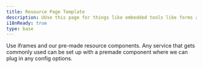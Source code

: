 ```yaml
---
title: Resource Page Template
description: UUse this page for things like embedded tools like forms and login portals
i18nReady: true
type: base
---
```


Use iframes and our pre-made resource components.  Any service that gets commonly used can be set up with a premade component where we can plug in any config options.  

<PlaceholderContent/>

